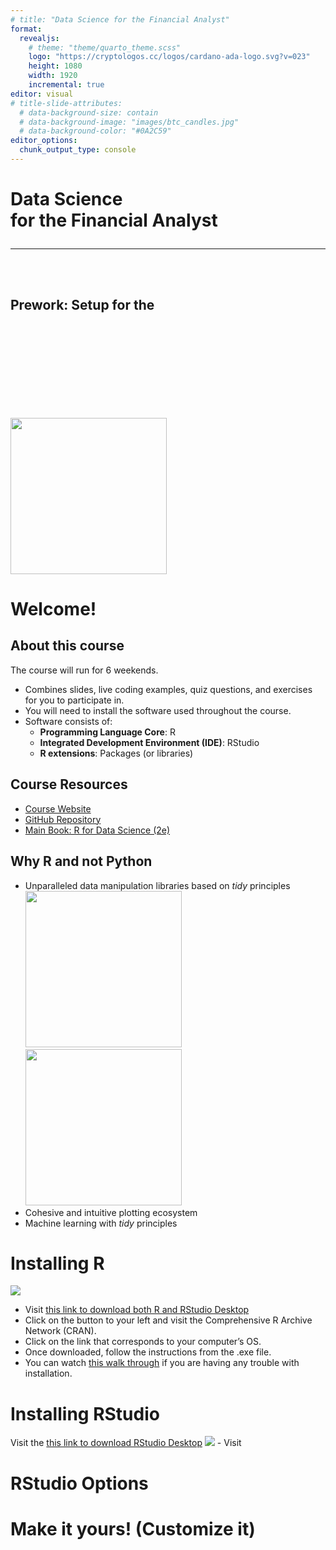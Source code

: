 ```yaml
---
# title: "Data Science for the Financial Analyst"
format: 
  revealjs:
    # theme: "theme/quarto_theme.scss"
    logo: "https://cryptologos.cc/logos/cardano-ada-logo.svg?v=023"
    height: 1080
    width: 1920
    incremental: true
editor: visual
# title-slide-attributes:
  # data-background-size: contain
  # data-background-image: "images/btc_candles.jpg"
  # data-background-color: "#0A2C59"
editor_options: 
  chunk_output_type: console
---
```


#  {background-image="img/wallpaper/bbg_3.webp" background-color="#000000"}

<h1 class="title_h1">

Data Science<br />for the Financial Analyst

</h1>

<hr color='grey'/>

<br /> <br />

<h2>Prework: Setup for the</h2>

<br /> <br /> <br /> <br /> <br /> <br /> <br /> <br />

<!-- `r fontawesome::fa("github", "white")` [github.com/asolisc/data-science-for-finance](https://github.com/asolisc/data-science-for-finance) -->

![](https://raw.githubusercontent.com/rstudio/hex-stickers/master/PNG/tidyverse.png){.absolute top="280" left="650" width="250"}

<!-- From bottom left to upper right: -->

# Welcome!

## About this course

The course will run for 6 weekends.

-   Combines slides, live coding examples, quiz questions, and exercises for you to participate in.
-   You will need to install the software used throughout the course.
-   Software consists of:
    -   **Programming Language Core**: R
    -   **Integrated Development Environment (IDE)**: RStudio
    -   **R extensions**: Packages (or libraries)

## Course Resources

-   [Course Website]()
-   [GitHub Repository](https://github.com/asolisc/data-science-for-finance)
-   [Main Book: R for Data Science (2e)](https://r4ds.hadley.nz/)

## Why R and not Python

-   Unparalleled data manipulation libraries based on *tidy* principles ![](https://raw.githubusercontent.com/rstudio/hex-stickers/master/PNG/dplyr.png){.absolute top="235" left="1510" width="250"} ![](https://raw.githubusercontent.com/rstudio/hex-stickers/master/PNG/tidyr.png){.absolute top="685" left="990" width="250"} <br />
-   Cohesive and intuitive plotting ecosystem
-   Machine learning with *tidy* principles

# Installing R
![](https://discdown.org/rprogramming/images/02/02_R_cran.jpg)

- Visit [this link to download both R and RStudio Desktop](https://posit.co/download/rstudio-desktop/)
- Click on the button to your left and visit the Comprehensive R Archive Network (CRAN).
- Click on the link that corresponds to your computer's OS.
- Once downloaded, follow the instructions from the .exe file.
- You can watch [this walk through](https://www.youtube.com/watch?v=YrEe2TLr3MI) if you are having any trouble with installation.



# Installing RStudio
Visit the [this link to download RStudio Desktop](https://posit.co/download/rstudio-desktop/)
![](img/setup/posit-rstudio-download.png)
- Visit


# RStudio Options

# Make it yours! (Customize it)
